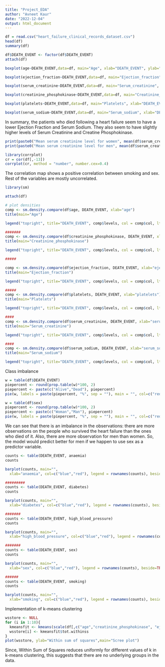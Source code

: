 ```yaml
---
title: "Project_EDA"
author: "Avneet Kaur"
date: "2022-12-04"
output: html_document
---
```


```r
df = read.csv("heart_failure_clinical_records_dataset.csv")
head(df)
summary(df)

df$DEATH_EVENT <- factor(df$DEATH_EVENT)
attach(df)
```

```r
boxplot(age~DEATH_EVENT,data=df, main="Age", xlab="DEATH_EVENT", ylab="Age")

boxplot(ejection_fraction~DEATH_EVENT,data=df, main="Ejection_fraction", xlab="DEATH_EVENT", ylab="Ejection_fraction")

boxplot(serum_creatinine~DEATH_EVENT,data=df, main="Serum_creatinine", xlab="DEATH_EVENT", ylab="Serum_creatinine")

boxplot(creatinine_phosphokinase~DEATH_EVENT,data=df, main="Creatinine_phosphokinase", xlab="DEATH_EVENT", ylab="Creatinine_phosphokinase")

boxplot(platelets~DEATH_EVENT,data=df, main="Platelets", xlab="DEATH_EVENT", ylab="Platelets")

boxplot(serum_sodium~DEATH_EVENT,data=df, main="Serum_sodium", xlab="DEATH_EVENT", ylab="Serum_sodium")

```

In summary, the patients who died following a heart failure seem to have a lower Ejection Fraction and Serum Sodium. They also seem to have slightly higher levels of Serum Creatinine and Creatine Phosphokinase.


```r
print(paste0("Mean serum creatinine level for women", mean(df$serum_creatinine[df$sex==0])))
print(paste0("Mean serum creatinine level for men", mean(df$serum_creatinine[df$sex==1])))
```

```r
library(corrplot)
cr = cor(df[,-13])
corrplot(cr, method = "number", number.cex=0.4)

```

The correlation map shows a positive correlation between smoking and sex. Rest of the variables are mostly uncorrelated.

```r
library(sm)

attach(df)

# plot densities
comp <- sm.density.compare(df$age, DEATH_EVENT, xlab="age")
title(main="Age")

legend("topright", title="DEATH_EVENT", comp$levels, col = comp$col, lty = comp$lty, lwd = comp$lwd)

####### 
comp <- sm.density.compare(df$creatinine_phosphokinase, DEATH_EVENT, xlab="creatinine_phosphokinase")
title(main="Creatinine_phosphokinase")

legend("topright", title="DEATH_EVENT", comp$levels, col = comp$col, lty = comp$lty, lwd = comp$lwd)

#####

comp <- sm.density.compare(df$ejection_fraction, DEATH_EVENT, xlab="ejection_fraction")
title(main="Ejection_fraction")

legend("topright", title="DEATH_EVENT", comp$levels, col = comp$col, lty = comp$lty, lwd = comp$lwd)

#####
comp <- sm.density.compare(df$platelets, DEATH_EVENT, xlab="platelets")
title(main="Platelets")

legend("topright", title="DEATH_EVENT", comp$levels, col = comp$col, lty = comp$lty, lwd = comp$lwd)

####
comp <- sm.density.compare(df$serum_creatinine, DEATH_EVENT, xlab="serum_creatinine")
title(main="Serum_creatinine")

legend("topright", title="DEATH_EVENT", comp$levels, col = comp$col, lty = comp$lty, lwd = comp$lwd)

####
comp <- sm.density.compare(df$serum_sodium, DEATH_EVENT, xlab="serum_sodium")
title(main="Serum_sodium")

legend("topright", title="DEATH_EVENT", comp$levels, col = comp$col, lty = comp$lty, lwd = comp$lwd)

```

Class imbalance

```r
w = table(df$DEATH_EVENT)
piepercent <- round(prop.table(w)*100, 2)
piepercent <- paste(c("Alive","Dead"), piepercent)
pie(w, labels = paste(piepercent, "%", sep = ""), main = "", col=c("red", "green"))

w = table(df$sex)
piepercent <- round(prop.table(w)*100, 2)
piepercent <- paste(c("Woman","Man"), piepercent)
pie(w, labels = paste(piepercent, "%", sep = ""), main = "", col=c("red", "green"))

```

We can see that there is an imbalance in the observations: there are more observations on the people who survived the heart failure than the ones who died of it. Also, there are more observation for men than women. So, the model would predict better for men if we happen to use sex as a predictor variable.

```r
counts <- table(DEATH_EVENT, anaemia)
counts

barplot(counts, main="",
  xlab="anaemia", col=c("blue","red"), legend = rownames(counts), beside=TRUE, args.legend=list(title="DEATH_EVENT"))

#########
counts <- table(DEATH_EVENT, diabetes)
counts

barplot(counts, main="",
  xlab="diabetes", col=c("blue","red"), legend = rownames(counts), beside=TRUE, args.legend=list(title="DEATH_EVENT"))

#######
counts <- table(DEATH_EVENT, high_blood_pressure)
counts

barplot(counts, main="",
  xlab="high_blood_pressure", col=c("blue","red"), legend = rownames(counts), beside=TRUE, args.legend=list(title="DEATH_EVENT"))

#######
counts <- table(DEATH_EVENT, sex)
counts

barplot(counts, main="",
  xlab="sex", col=c("blue","red"), legend = rownames(counts), beside=TRUE, args.legend=list(title="DEATH_EVENT"))

######
counts <- table(DEATH_EVENT, smoking)
counts

barplot(counts, main="",
  xlab="smoking", col=c("blue","red"), legend = rownames(counts), beside=TRUE, args.legend=list(title="DEATH_EVENT"))
```

Implementation of k-means clustering

```r
wsstore <- NULL
for (i in 1:10){
  kmeansfit <- kmeans(scale(df[,c("age","creatinine_phosphokinase", "ejection_fraction", "platelets", "serum_creatinine", "serum_sodium")]), i)
  wsstore[i] <- kmeansfit$tot.withinss
} 
plot(wsstore, ylab="Within sum of squares",main="Scree plot")
```

Since, Within Sum of Squares reduces uniformly for different values of k in k-means clustering, this suggests that there are no underlying groups in the data.



